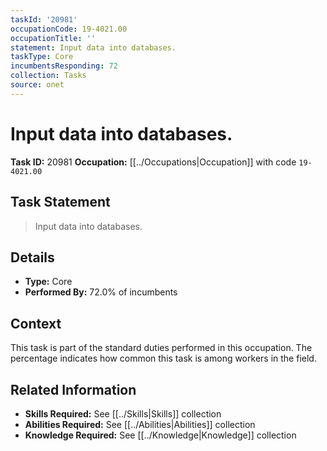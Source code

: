 ```yaml
---
taskId: '20981'
occupationCode: 19-4021.00
occupationTitle: ''
statement: Input data into databases.
taskType: Core
incumbentsResponding: 72
collection: Tasks
source: onet
---
```

# Input data into databases.

**Task ID:** 20981
**Occupation:** [[../Occupations|Occupation]] with code `19-4021.00`

## Task Statement

> Input data into databases.

## Details

- **Type:** Core
- **Performed By:** 72.0% of incumbents

## Context

This task is part of the standard duties performed in this occupation. The percentage indicates how common this task is among workers in the field.

## Related Information

- **Skills Required:** See [[../Skills|Skills]] collection
- **Abilities Required:** See [[../Abilities|Abilities]] collection
- **Knowledge Required:** See [[../Knowledge|Knowledge]] collection
